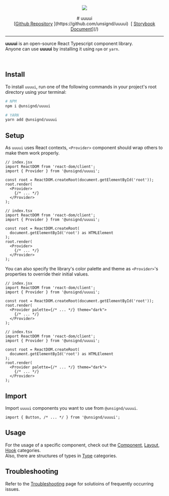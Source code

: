
<Meta title="Introduction/Getting Started" />

<div align="center">
  <img src="/banner_light.png" />
  <br />
  <br />
  # uuuui
  <br />[<ins>Github Repository</ins>
  ](https://github.com/unsignd/uuuui)&nbsp;&nbsp;[
  <ins>Storybook Document</ins>](/)
  <hr />
</div>

**uuuui** is an open-source React Typescript component library.<br/>
Anyone can use **uuuui** by installing it using `npm` or `yarn`.

<br />

## Install

To install `uuuui`, run one of the following commands in your project's root directory using your terminal:

```bash
# NPM
npm i @unsignd/uuuui

# YARN
yarn add @unsignd/uuuui
```

## Setup

As `uuuui` uses React contexts, `<Provider>` component should wrap others to make them work properly.

```tsx
// index.jsx
import ReactDOM from 'react-dom/client';
import { Provider } from '@unsignd/uuuui';

const root = ReactDOM.createRoot(document.getElementById('root'));
root.render(
  <Provider>
    {/* ... */}
  </Provider>
);
```
```tsx
// index.tsx
import ReactDOM from 'react-dom/client';
import { Provider } from '@unsignd/uuuui';

const root = ReactDOM.createRoot(
  document.getElementById('root') as HTMLElement
);
root.render(
  <Provider>
    {/* ... */}
  </Provider>
);
```

You can also specify the library's color palette and theme as `<Provider>`'s properties to override their initial values.

```tsx
// index.jsx
import ReactDOM from 'react-dom/client';
import { Provider } from '@unsignd/uuuui';

const root = ReactDOM.createRoot(document.getElementById('root'));
root.render(
  <Provider palette={/* ... */} theme="dark">
    {/* ... */}
  </Provider>
);
```
```tsx
// index.tsx
import ReactDOM from 'react-dom/client';
import { Provider } from '@unsignd/uuuui';

const root = ReactDOM.createRoot(
  document.getElementById('root') as HTMLElement
);
root.render(
  <Provider palette={/* ... */} theme="dark">
    {/* ... */}
  </Provider>
);
```

## Import

Import `uuuui` components you want to use from `@unsignd/uuuui`.

```tsx
import { Button, /* ... */ } from '@unsignd/uuuui';
```

## Usage

For the usage of a specific component, check out the [Component](/docs/component-button-color--docs), [Layout](/docs/layout-modal-active--docs), [Hook](/docs/hook-usepalette-docs--docs) categories.<br />
Also, there are structures of types in [Type](/docs/type-palettetype--docs) categories.
<br />

## Troubleshooting

Refer to the [Troubleshooting](/docs/introduction-troubleshooting--docs) page for solutioins of frequently occurring issues.